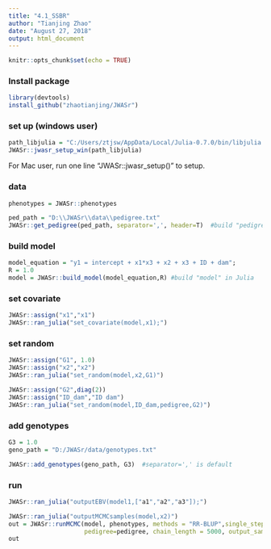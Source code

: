 ```yaml
---
title: "4.1_SSBR"
author: "Tianjing Zhao"
date: "August 27, 2018"
output: html_document
---
```


```r
knitr::opts_chunk$set(echo = TRUE)
```

### Install package
```r
library(devtools)
install_github("zhaotianjing/JWASr")
```

### set up (windows user)
```r
path_libjulia = "C:/Users/ztjsw/AppData/Local/Julia-0.7.0/bin/libjulia.dll"
JWASr::jwasr_setup_win(path_libjulia)
```
For Mac user, run one line "JWASr::jwasr_setup()" to setup.


### data
```r
phenotypes = JWASr::phenotypes

ped_path = "D:\\JWASr\\data\\pedigree.txt"
JWASr::get_pedigree(ped_path, separator=',', header=T)  #build "pedigree" in Julia
```


### build model
```r
model_equation = "y1 = intercept + x1*x3 + x2 + x3 + ID + dam";
R = 1.0
model = JWASr::build_model(model_equation,R) #build "model" in Julia
```

### set covariate
```r
JWASr::assign("x1","x1")
JWASr::ran_julia("set_covariate(model,x1);")
```


### set random
```r
JWASr::assign("G1", 1.0)
JWASr::assign("x2","x2")
JWASr::ran_julia("set_random(model,x2,G1)")
```
```r
JWASr::assign("G2",diag(2))
JWASr::assign("ID_dam","ID dam")
JWASr::ran_julia("set_random(model,ID_dam,pedigree,G2)")
```

### add genotypes
```r
G3 = 1.0
geno_path = "D:/JWASr/data/genotypes.txt"

JWASr::add_genotypes(geno_path, G3)  #separator=',' is default
```


### run
```r
JWASr::ran_julia("outputEBV(model1,["a1","a2","a3"]);")

JWASr::ran_julia("outputMCMCsamples(model,x2)")
out = JWASr::runMCMC(model, phenotypes, methods = "RR-BLUP",single_step_analysis=true,
                     pedigree=pedigree, chain_length = 5000, output_samples_frequency = 100,outputEBV=true)  #estimatePi = 1 : true; 0: false 
out
```








